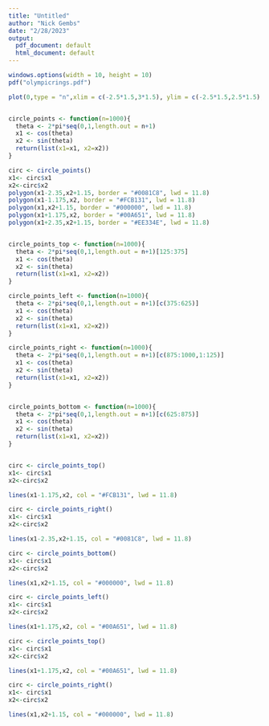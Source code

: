 ---
title: "Untitled"
author: "Nick Gembs"
date: "2/28/2023"
output:
  pdf_document: default
  html_document: default
---

```{r}
windows.options(width = 10, height = 10)
pdf("olympicrings.pdf")

plot(0,type = "n",xlim = c(-2.5*1.5,3*1.5), ylim = c(-2.5*1.5,2.5*1.5), axes = FALSE, ann = FALSE)


circle_points <- function(n=1000){
  theta <- 2*pi*seq(0,1,length.out = n+1)
  x1 <- cos(theta)
  x2 <- sin(theta)
  return(list(x1=x1, x2=x2))
}

circ <- circle_points()
x1<- circ$x1
x2<-circ$x2
polygon(x1-2.35,x2+1.15, border = "#0081C8", lwd = 11.8)
polygon(x1-1.175,x2, border = "#FCB131", lwd = 11.8)
polygon(x1,x2+1.15, border = "#000000", lwd = 11.8)
polygon(x1+1.175,x2, border = "#00A651", lwd = 11.8)
polygon(x1+2.35,x2+1.15, border = "#EE334E", lwd = 11.8)


circle_points_top <- function(n=1000){
  theta <- 2*pi*seq(0,1,length.out = n+1)[125:375]
  x1 <- cos(theta)
  x2 <- sin(theta)
  return(list(x1=x1, x2=x2))
}

circle_points_left <- function(n=1000){
  theta <- 2*pi*seq(0,1,length.out = n+1)[c(375:625)]
  x1 <- cos(theta)
  x2 <- sin(theta)
  return(list(x1=x1, x2=x2))
}

circle_points_right <- function(n=1000){
  theta <- 2*pi*seq(0,1,length.out = n+1)[c(875:1000,1:125)]
  x1 <- cos(theta)
  x2 <- sin(theta)
  return(list(x1=x1, x2=x2))
}


circle_points_bottom <- function(n=1000){
  theta <- 2*pi*seq(0,1,length.out = n+1)[c(625:875)]
  x1 <- cos(theta)
  x2 <- sin(theta)
  return(list(x1=x1, x2=x2))
}


circ <- circle_points_top()
x1<- circ$x1
x2<-circ$x2

lines(x1-1.175,x2, col = "#FCB131", lwd = 11.8)

circ <- circle_points_right()
x1<- circ$x1
x2<-circ$x2

lines(x1-2.35,x2+1.15, col = "#0081C8", lwd = 11.8)

circ <- circle_points_bottom()
x1<- circ$x1
x2<-circ$x2

lines(x1,x2+1.15, col = "#000000", lwd = 11.8)

circ <- circle_points_left()
x1<- circ$x1
x2<-circ$x2

lines(x1+1.175,x2, col = "#00A651", lwd = 11.8)

circ <- circle_points_top()
x1<- circ$x1
x2<-circ$x2

lines(x1+1.175,x2, col = "#00A651", lwd = 11.8)

circ <- circle_points_right()
x1<- circ$x1
x2<-circ$x2

lines(x1,x2+1.15, col = "#000000", lwd = 11.8)


```

